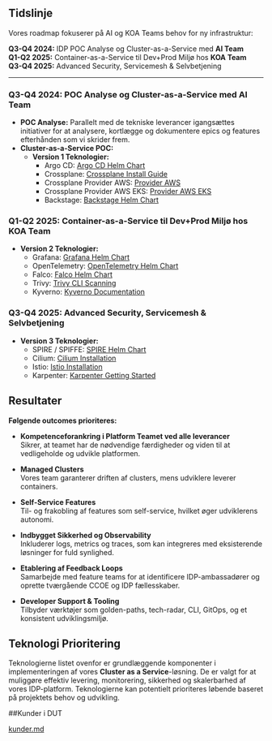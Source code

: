 ## Tidslinje

Vores roadmap fokuserer på AI og KOA Teams behov for ny infrastruktur:  

**Q3-Q4 2024:** IDP POC Analyse og Cluster-as-a-Service med **AI Team**  
**Q1-Q2 2025:** Container-as-a-Service til Dev+Prod Miljø hos **KOA Team**   
**Q3-Q4 2025:** Advanced Security, Servicemesh & Selvbetjening   


***


### Q3-Q4 2024: POC Analyse og Cluster-as-a-Service med AI Team
- **POC Analyse:** Parallelt med de tekniske leverancer igangsættes initiativer for at analysere, kortlægge og dokumentere epics og features efterhånden som vi skrider frem.
- **Cluster-as-a-Service POC:**  
  - **Version 1 Teknologier:**
    - Argo CD: [Argo CD Helm Chart](https://github.com/argoproj/argo-helm/tree/main/charts/argo-cd)
    - Crossplane: [Crossplane Install Guide](https://docs.crossplane.io/latest/software/install/)
    - Crossplane Provider AWS: [Provider AWS](https://marketplace.upbound.io/providers/upbound/provider-family-aws/v1.8.0)
    - Crossplane Provider AWS EKS: [Provider AWS EKS](https://marketplace.upbound.io/providers/upbound/provider-aws-eks/v1.8.0)
    - Backstage: [Backstage Helm Chart](https://github.com/backstage/charts)

### Q1-Q2 2025: Container-as-a-Service til Dev+Prod Miljø hos KOA Team
- **Version 2 Teknologier:**
  - Grafana: [Grafana Helm Chart](https://github.com/grafana/helm-charts)
  - OpenTelemetry: [OpenTelemetry Helm Chart](https://github.com/open-telemetry/opentelemetry-helm-charts)
  - Falco: [Falco Helm Chart](https://github.com/falcosecurity/charts)
  - Trivy: [Trivy CLI Scanning](https://aquasecurity.github.io/trivy/v0.28.1/docs/kubernetes/cli/scanning/)
  - Kyverno: [Kyverno Documentation](https://kyverno.github.io/kyverno/)

### Q3-Q4 2025: Advanced Security, Servicemesh & Selvbetjening
- **Version 3 Teknologier:**
  - SPIRE / SPIFFE: [SPIRE Helm Chart](https://spiffe.io/docs/latest/spire-helm-charts-hardened-about/installation/)
  - Cilium: [Cilium Installation](https://docs.cilium.io/en/stable/installation/k8s-install-helm/)
  - Istio: [Istio Installation](https://istio.io/latest/docs/setup/install/helm/)
  - Karpenter: [Karpenter Getting Started](https://karpenter.sh/v0.37/getting-started/getting-started-with-karpenter/)

## Resultater

**Følgende outcomes prioriteres:**
- **Kompetenceforankring i Platform Teamet ved alle leverancer**  
  Sikrer, at teamet har de nødvendige færdigheder og viden til at vedligeholde og udvikle platformen.

- **Managed Clusters**  
  Vores team garanterer driften af clusters, mens udviklere leverer containers.

- **Self-Service Features**  
  Til- og frakobling af features som self-service, hvilket øger udviklerens autonomi.
  
- **Indbygget Sikkerhed og Observability**  
  Inkluderer logs, metrics og traces, som kan integreres med eksisterende løsninger for fuld synlighed.

- **Etablering af Feedback Loops**  
  Samarbejde med feature teams for at identificere IDP-ambassadører og oprette tværgående CCOE og IDP fællesskaber.

- **Developer Support & Tooling**  
  Tilbyder værktøjer som golden-paths, tech-radar, CLI, GitOps, og et konsistent udviklingsmiljø.

## Teknologi Prioritering
Teknologierne listet ovenfor er grundlæggende komponenter i implementeringen af vores **Cluster as a Service**-løsning. De er valgt for at muliggøre effektiv levering, monitorering, sikkerhed og skalerbarhed af vores IDP-platform. Teknologierne kan potentielt prioriteres løbende baseret på projektets behov og udvikling.

##Kunder i DUT 

[kunder.md](kunder)
